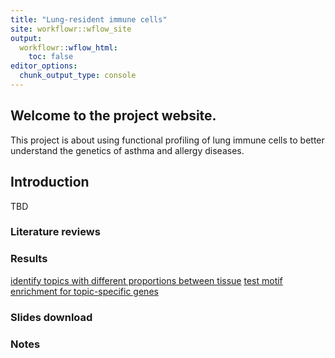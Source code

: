 ```yaml
---
title: "Lung-resident immune cells"
site: workflowr::wflow_site
output:
  workflowr::wflow_html:
    toc: false
editor_options:
  chunk_output_type: console
---
```


## Welcome to the project website. 

This project is about using functional profiling of lung immune cells to better understand the genetics of asthma and allergy diseases.

## Introduction
TBD

### Literature reviews 

### Results
[identify topics with different proportions between tissue](cross_tissue_DE_u19_fastTopics.html)
[test motif enrichment for topic-specific genes](U19_motif_analysis.html)

### Slides download

### Notes